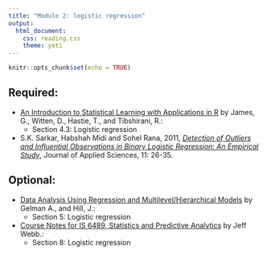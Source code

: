 ```yaml
---
title: "Module 2: logistic regression"
output: 
  html_document:
    css: reading.css
    theme: yeti
---
```


```r
knitr::opts_chunk$set(echo = TRUE)
```


## Required:

- [An Introduction to Statistical Learning with Applications in R](https://www.statlearning.com) by James, G., Witten, D., Hastie, T., and Tibshirani, R.:
    + Section 4.3: Logistic regression
    
- S.K. Sarkar, Habshah Midi and Sohel Rana, 2011, *[Detection of Outliers and Influential Observations in Binary Logistic Regression: An Empirical Study](https://scialert.net/fulltextmobile/?doi=jas.2011.26.35)*, Journal of Applied Sciences, 11: 26-35.


## Optional:

- [Data Analysis Using Regression and Multilevel/Hierarchical Models](https://www.amazon.com/gp/product/052168689X/ref=as_li_qf_sp_asin_il_tl?ie=UTF8&camp=1789&creative=9325&creativeASIN=052168689X&linkCode=as2&tag=andrsblog0f-20&linkId=PX5B5V6ZPCT2UIYV) by Gelman A., and Hill, J.:
    + Section 5: Logistic regression
    
- [Course Notes for IS 6489, Statistics and Predictive Analytics](https://bookdown.org/jefftemplewebb/IS-6489) by Jeff Webb.:
    + Section 8: Logistic regression

